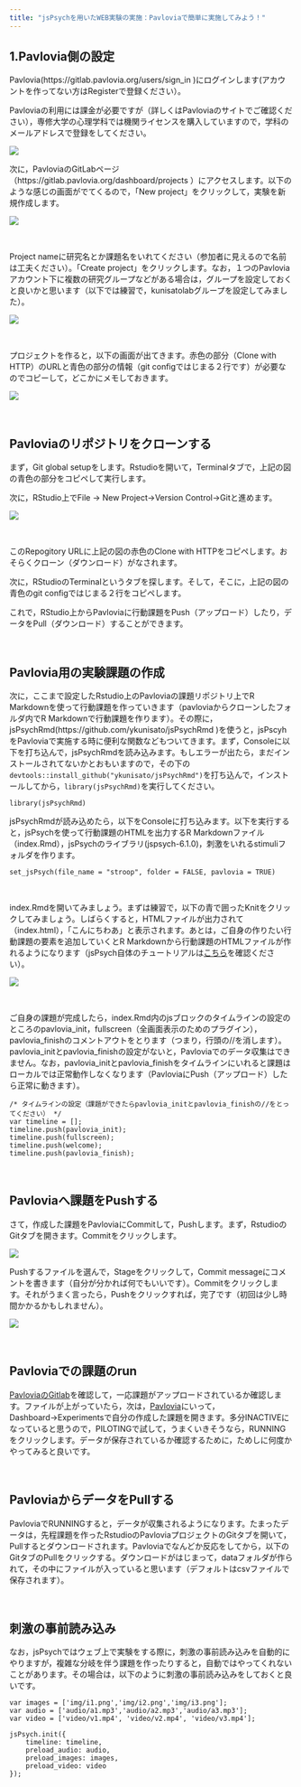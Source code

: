 ```yaml
---
title: "jsPsychを用いたWEB実験の実施：Pavloviaで簡単に実施してみよう！"
---
```


## 1.Pavlovia側の設定

Pavlovia(https://gitlab.pavlovia.org/users/sign_in )にログインします(アカウントを作ってない方はRegisterで登録ください）。

Pavloviaの利用には課金が必要ですが（詳しくはPavloviaのサイトでご確認ください），専修大学の心理学科では機関ライセンスを購入していますので，学科のメールアドレスで登録をしてください。

![](fig/pavlovia01.png)
<br />

次に，PavloviaのGitLabページ（https://gitlab.pavlovia.org/dashboard/projects ）にアクセスします。以下のような感じの画面がでてくるので，「New project」をクリックして，実験を新規作成します。

![](fig/pavlovia02.png)

<br />

Project nameに研究名とか課題名をいれてください（参加者に見えるので名前は工夫ください）。「Create project」をクリックします。なお，１つのPavloviaアカウント下に複数の研究グループなどがある場合は，グループを設定しておくと良いかと思います（以下では練習で，kunisatolabグループを設定してみました）。

![](fig/pavlovia03.png)

<br />

プロジェクトを作ると，以下の画面が出てきます。赤色の部分（Clone with HTTP）のURLと青色の部分の情報（git configではじまる２行です）が必要なのでコピーして，どこかにメモしておきます。


![](fig/pavlovia04.png)

<br />

## Pavloviaのリポジトリをクローンする

まず，Git global setupをします。Rstudioを開いて，Terminalタブで，上記の図の青色の部分をコピペして実行します。


次に，RStudio上でFile → New Project→Version Control→Gitと進めます。

![](fig/github_gif3.gif)

<br />

このRepogitory URLに上記の図の赤色のClone with HTTPをコピペします。おそらくクローン（ダウンロード）がなされます。

次に，RStudioのTerminalというタブを探します。そして，そこに，上記の図の青色のgit configではじまる２行をコピペします。

これで，RStudio上からPavloviaに行動課題をPush（アップロード）したり，データをPull（ダウンロード）することができます。

<br />

## Pavlovia用の実験課題の作成

次に，ここまで設定したRstudio上のPavloviaの課題リポジトリ上でR Markdownを使って行動課題を作っていきます（pavloviaからクローンしたフォルダ内でR Markdownで行動課題を作ります）。その際に，jsPsychRmd(https://github.com/ykunisato/jsPsychRmd )を使うと，jsPscyhをPavloviaで実施する時に便利な関数などもついてきます。まず，Consoleに以下を打ち込んで，jsPsychRmdを読み込みます。もしエラーが出たら，まだインストールされてないかとおもいますので，その下の```devtools::install_github("ykunisato/jsPsychRmd")```を打ち込んで，インストールしてから，```library(jsPsychRmd)```を実行してください。

```
library(jsPsychRmd)
```

jsPsychRmdが読み込めたら，以下をConsoleに打ち込みます。以下を実行すると，jsPsychを使って行動課題のHTMLを出力するR Markdownファイル（index.Rmd），jsPsychのライブラリ(jspsych-6.1.0)，刺激をいれるstimuliフォルダを作ります。

```
set_jsPsych(file_name = "stroop", folder = FALSE, pavlovia = TRUE)
```

<br />

index.Rmdを開いてみましょう。まずは練習で，以下の青で囲ったKnitをクリックしてみましょう。しばらくすると，HTMLファイルが出力されて（index.html），「こんにちわあ」と表示されます。あとは，ご自身の作りたい行動課題の要素を追加していくとR Markdownから行動課題のHTMLファイルが作れるようになります（jsPsych自体のチュートリアルは[こちら](https://kunisatolab.github.io/main/code_tips.html)を確認ください）。

![](fig/pavlovia05.png)

<br />

ご自身の課題が完成したら，index.Rmd内のjsブロックのタイムラインの設定のところのpavlovia_init，fullscreen（全画面表示のためのプラグイン），pavlovia_finishのコメントアウトをとります（つまり，行頭の//を消します）。pavlovia_initとpavlovia_finishの設定がないと，Pavloviaでのデータ収集はできません。なお，pavlovia_initとpavlovia_finishをタイムラインにいれると課題はローカルでは正常動作しなくなります（PavloviaにPush（アップロード）したら正常に動きます）。

```
/* タイムラインの設定（課題ができたらpavlovia_initとpavlovia_finishの//をとってください） */
var timeline = [];
timeline.push(pavlovia_init);
timeline.push(fullscreen);
timeline.push(welcome);
timeline.push(pavlovia_finish);
```

<br />

## Pavloviaへ課題をPushする

さて，作成した課題をPavloviaにCommitして，Pushします。まず，RstudioのGitタブを開きます。Commitをクリックします。

![](fig/pavlovia06.png)

Pushするファイルを選んで，Stageをクリックして，Commit messageにコメントを書きます（自分が分かれば何でもいいです）。Commitをクリックします。それがうまく言ったら，Pushをクリックすれば，完了です（初回は少し時間かかるかもしれません）。

![](fig/pavlovia07.png)

<br />

## Pavloviaでの課題のrun

[PavloviaのGitlab](https://gitlab.pavlovia.org/dashboard/projects)を確認して，一応課題がアップロードされているか確認します。ファイルが上がっていたら，次は，[Pavlovia](https://pavlovia.org)にいって，Dashboard→Experimentsで自分の作成した課題を開きます。多分INACTIVEになっていると思うので，PILOTINGで試して，うまくいきそうなら，RUNNINGをクリックします。データが保存されているか確認するために，ためしに何度かやってみると良いです。

<br />

## PavloviaからデータをPullする

PavloviaでRUNNINGすると，データが収集されるようになります。たまったデータは，先程課題を作ったRstudioのPavloviaプロジェクトのGitタブを開いて，Pullするとダウンロードされます。Pavloviaでなんどか反応をしてから，以下のGitタブのPullをクリックする。ダウンロードがはじまって，dataフォルダが作られて，その中にファイルが入っていると思います（デフォルトはcsvファイルで保存されます）。


<br />

## 刺激の事前読み込み

なお，jsPsychではウェブ上で実験をする際に，刺激の事前読み込みを自動的にやりますが，複雑な分岐を伴う課題を作ったりすると，自動ではやってくれないことがあります。その場合は，以下のように刺激の事前読み込みをしておくと良いです。

```
var images = ['img/i1.png','img/i2.png','img/i3.png'];
var audio = ['audio/a1.mp3','audio/a2.mp3','audio/a3.mp3'];
var video = ['video/v1.mp4', 'video/v2.mp4', 'video/v3.mp4'];

jsPsych.init({
    timeline: timeline,
    preload_audio: audio,
    preload_images: images,
    preload_video: video
});
```